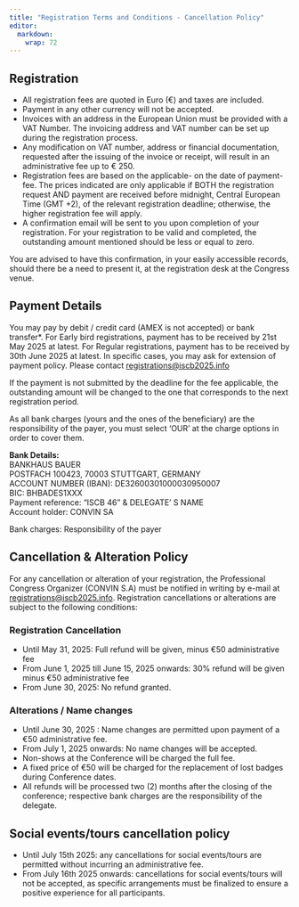 ```yaml
---
title: "Registration Terms and Conditions - Cancellation Policy"
editor: 
  markdown: 
    wrap: 72
---
```


## Registration

-   All registration fees are quoted in Euro (€) and taxes are included.
-   Payment in any other currency will not be accepted.
-   Invoices with an address in the European Union must be provided with
    a VAT Number. The invoicing address and VAT number can be set up
    during the registration process.
-   Any modification on VAT number, address or financial documentation,
    requested after the issuing of the invoice or receipt, will result
    in an administrative fee up to € 250.
-   Registration fees are based on the applicable- on the date of
    payment- fee. The prices indicated are only applicable if BOTH the
    registration request AND payment are received before midnight,
    Central European Time (GMT +2), of the relevant registration
    deadline; otherwise, the higher registration fee will apply.
-   A confirmation email will be sent to you upon completion of your
    registration. For your registration to be valid and completed, the
    outstanding amount mentioned should be less or equal to zero.

You are advised to have this confirmation, in your easily accessible
records, should there be a need to present it, at the registration desk
at the Congress venue.

## Payment Details

You may pay by debit / credit card (AMEX is not accepted) or bank
transfer\*. For Early bird registrations, payment has to be received by
21st May 2025 at latest. For Regular registrations, payment has to be
received by 30th June 2025 at latest. In specific cases, you may ask for
extension of payment policy. Please contact
[registrations\@iscb2025.info](mailto:registrations@iscb2025.info)

If the payment is not submitted by the deadline for the fee applicable,
the outstanding amount will be changed to the one that corresponds to
the next registration period.

::: callout-note
As all bank charges (yours and the ones of the beneficiary) are the
responsibility of the payer, you must select ‘OUR’ at the charge options
in order to cover them.
:::

**Bank Details:**\
BANKHAUS BAUER\
POSTFACH 100423, 70003 STUTTGART, GERMANY\
ACCOUNT NUMBER (IBAN): DE32600301000030950007\
BIC: BHBADES1XXX\
Payment reference: "ISCB 46" & DELEGATE' S NAME\
Account holder: CONVIN SA\

Bank charges: Responsibility of the payer

## Cancellation & Alteration Policy

For any cancellation or alteration of your registration, the
Professional Congress Organizer (CONVIN S.A) must be notified in writing
by e-mail at
[registrations\@iscb2025.info](mailto:registrations@iscb2025.info).
Registration cancellations or alterations are subject to the following
conditions:

### Registration Cancellation

-   Until May 31, 2025: Full refund will be given, minus €50
    administrative fee
-   From June 1, 2025 till June 15, 2025 onwards: 30% refund will be
    given minus €50 administrative fee
-   From June 30, 2025: No refund granted.

### Alterations / Name changes

-   Until June 30, 2025 : Name changes are permitted upon payment of a
    €50 administrative fee.
-   From July 1, 2025 onwards: No name changes will be accepted.
-   Non-shows at the Conference will be charged the full fee.
-   A fixed price of €50 will be charged for the replacement of lost
    badges during Conference dates.
-   All refunds will be processed two (2) months after the closing of
    the conference; respective bank charges are the responsibility of
    the delegate.

## Social events/tours cancellation policy

-   Until July 15th 2025: any cancellations for social events/tours are
    permitted without incurring an administrative fee.
-   From July 16th 2025 onwards: cancellations for social events/tours
    will not be accepted, as specific arrangements must be finalized to
    ensure a positive experience for all participants.
